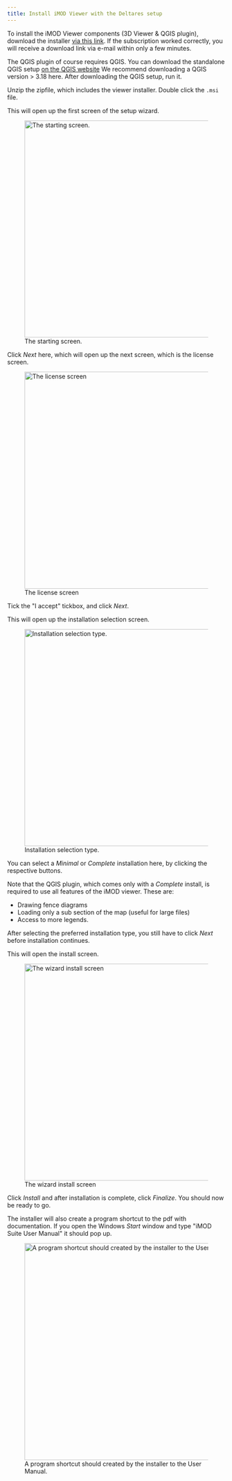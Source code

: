 ```yaml
---
title: Install iMOD Viewer with the Deltares setup
---
```


To install the iMOD Viewer components (3D Viewer & QGIS plugin),
download the installer [via this
link](https://download.deltares.nl/en/download/imod-suite/). If the
subscription worked correctly, you will receive a download link via
e-mail within only a few minutes.

::: {.callout-warning}

The QGIS plugin of course requires QGIS. You can download the standalone QGIS
setup [on the QGIS website](https://qgis.org/en/site/forusers/download.html) We
recommend downloading a QGIS version \> 3.18 here. After downloading the QGIS
setup, run it.

:::

Unzip the zipfile, which includes the viewer installer. Double click the
``.msi`` file.

This will open up the first screen of the setup wizard.

![The starting
screen.](figures/viewer_installation/wizard_start.png){width="500px"}

Click *Next* here, which will open up the next screen, which is the
license screen.

![The license
screen](figures/viewer_installation/wizard_license.png){width="500px"}

Tick the \"I accept\" tickbox, and click *Next*.

This will open up the installation selection screen.

![Installation selection
type.](figures/viewer_installation/wizard_setup_type.png){width="500px"}

You can select a *Minimal* or *Complete* installation here, by clicking
the respective buttons.

Note that the QGIS plugin, which comes only with a *Complete* install,
is required to use all features of the iMOD viewer. These are:

-   Drawing fence diagrams
-   Loading only a sub section of the map (useful for large files)
-   Access to more legends.

After selecting the preferred installation type, you still have to click
*Next* before installation continues.

This will open the install screen.

![The wizard install
screen](figures/viewer_installation/wizard_install.png){width="500px"}

Click *Install* and after installation is complete, click *Finalize*.
You should now be ready to go.

The installer will also create a program shortcut to the pdf with
documentation. If you open the Windows *Start* window and type \"iMOD
Suite User Manual\" it should pop up.

![A program shortcut should created by the installer to the User
Manual.](figures/viewer_installation/pdf_program_shortcut.png){width="500px"}
